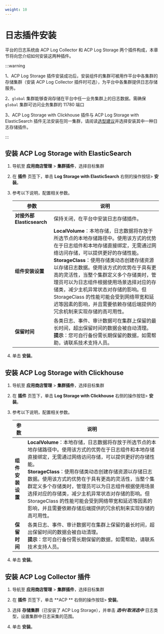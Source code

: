 ```yaml
---
weight: 10
---
```


# 日志插件安装

平台的日志系统由 ACP Log Collector 和 ACP Log Storage 两个插件构成，本章节将向您介绍如何安装这两种插件。

:::warning

1、ACP Log Storage 插件安装成功后，安装组件的集群可被用作平台中各集群的存储集群（安装 ACP Log Collector 插件时可选），为平台中各集群提供日志存储服务。

2、`global` 集群能够查询存储在平台中任一业务集群上的日志数据。需确保 `global` 集群可访问业务集群的 11780 端口

3、ACP Log Storage with Clickhouse 插件与 ACP Log Storage with ElasticSearch 插件无法安装在同一集群，请阅读[选型建议](../architecture/component_suggestion.mdx)并选择安装其中一种日志存储插件。

:::

## 安装 ACP Log Storage with ElasticSearch

1. 导航至 **应用商店管理** > **集群插件**，选择目标集群

3. 在 **插件** 页签下，单击 **Log Storage with ElasticSearch** 右侧的操作按钮> **安装**。

4. 参考以下说明，配置相关参数。

    | 参数 | 说明 |
    | ---- | ---- |
    | **对接外部 Elasticsearch**|  保持关闭，在平台中安装日志存储插件。|
    | **组件安装设置**| **LocalVolume**：本地存储，日志数据将存放于所选节点的本地存储路径中。使用该方式的优势在于日志组件和本地存储直接绑定，无需通过网络访问存储，可以提供更好的存储性能。<br />**StorageClass**：使用存储类动态创建存储资源以存储日志数据。使用该方式的优势在于具有更高的灵活性，当整个集群定义多个存储类时，管理员可以为日志组件根据使用场景选择对应的存储类，减少主机异常状态对存储的影响。但 StorageClass 的性能可能会受到网络带宽和延迟等因素的影响，并且需要依赖存储后端提供的冗余机制来实现存储的高可用性。|
    | **保留时间**| 各类日志、事件、审计数据可在集群上保留的最长时间，超出保留时间的数据会被自动清理。<br />**提示**：您可自行备份需长期保留的数据，如需帮助，请联系技术支持人员。|

5. 单击 **安装**。


## 安装 ACP Log Storage with Clickhouse 

1. 导航至 **应用商店管理** > **集群插件**，选择目标集群

3. 在 **插件** 页签下，单击 **Log Storage with Clickhouse** 右侧的操作按钮> **安装**。

4. 参考以下说明，配置相关参数。

    | 参数 | 说明 |
    | ---- | ---- |
    | **组件安装设置**| **LocalVolume**：本地存储，日志数据将存放于所选节点的本地存储路径中。使用该方式的优势在于日志组件和本地存储直接绑定，无需通过网络访问存储，可以提供更好的存储性能。<br />**StorageClass**：使用存储类动态创建存储资源以存储日志数据。使用该方式的优势在于具有更高的灵活性，当整个集群定义多个存储类时，管理员可以为日志组件根据使用场景选择对应的存储类，减少主机异常状态对存储的影响。但 StorageClass 的性能可能会受到网络带宽和延迟等因素的影响，并且需要依赖存储后端提供的冗余机制来实现存储的高可用性。|
    | **保留时间**| 各类日志、事件、审计数据可在集群上保留的最长时间，超出保留时间的数据会被自动清理。<br />**提示**：您可自行备份需长期保留的数据，如需帮助，请联系技术支持人员。|

5. 单击 **安装**。


## 安装 ACP Log Collector 插件

1. 导航至 **应用商店管理** > **集群插件**，选择目标集群

3. 在 **插件** 页签下，单击 **ACP  ** 右侧的操作按钮> **安装**。

4. 选择 **存储集群**（已安装了 ACP Log Storage），并单击 ***选中/取消选中*** 日志类型，设置集群中日志采集的范围。

5. 单击 **安装**。

